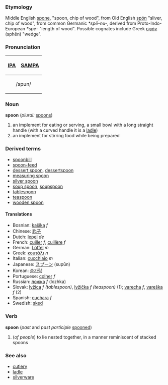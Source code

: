 ===Etymology=== 
Middle English [[spone]], "spoon, chip of wood", from Old English [[spon|spón]] "sliver, chip of wood", from common Germanic ''*spē-nu-'', derived from Proto-Indo-European ''*spē-'' "length of wood".  Possible cognates include Greek [[σφήν]] (sphēn) "wedge".

===Pronunciation===
{| border=1 cellpadding=5
! [[w:IPA|IPA]] !! [[w:SAMPA|SAMPA]]
|-
|colspan=2 align=center| /spun/ 
|}

===Noun===
'''spoon''' (''plural:'' [[spoons]])

# an implement for eating or serving, a small bowl with a long straight handle (with a curved handle it is a [[ladle]])
# an implement for stirring food while being prepared

===Derived terms===
*[[spoonbill]]
*[[spoon-feed]]
*[[dessert spoon]], [[dessertspoon]]
*[[measuring spoon]]
*[[silver spoon]]
*[[soup spoon]], [[soupspoon]]
*[[tablespoon]]
*[[teaspoon]]
*[[wooden spoon]]

====Translations====
*Bosnian: [[kašika]] ''f''
*Chinese: [[匙子]]
*Dutch: [[lepel]] ''de''
*French: [[cuiller]] ''f'', [[cuillère]] ''f''
*German: [[Löffel]] ''m''
*Greek: [[κουτάλι]] ''n''
*Italian: [[cucchiaio]] ''m''
*Japanese: [[スプーン]] (supūn)
*Korean: [[숟가락]]
*Portuguese: [[colher]] ''f''
*Russian: [[ложка]] ''f'' (lozhka)
*Slovak: [[lyžica]] ''f (tablespoon)'', [[lyžička]] ''f (teaspoon)'' (1); [[varecha]] ''f'', [[vareška]] ''f'' (2)
*Spanish: [[cuchara]] ''f''
*Swedish: [[sked]]

===Verb===
'''spoon''' (''past'' and ''past participle'' [[spooned]])
# (''of people'') to lie nested together, in a manner reminiscent of stacked spoons

===See also===
*[[cutlery]]
*[[ladle]]
*[[silverware]]